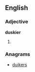 ==English==

===Adjective===
'''duskier'''

# {{comparative of|dusky}}

===Anagrams===
* [[duikers#English|duikers]]